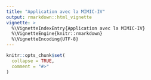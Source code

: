 ---
title: "Application avec la MIMIC-IV"
output: rmarkdown::html_vignette
vignette: >
  %\VignetteIndexEntry{Application avec la MIMIC-IV}
  %\VignetteEngine{knitr::rmarkdown}
  %\VignetteEncoding{UTF-8}
---

```{r, include = FALSE}
knitr::opts_chunk$set(
  collapse = TRUE,
  comment = "#>"
)
```